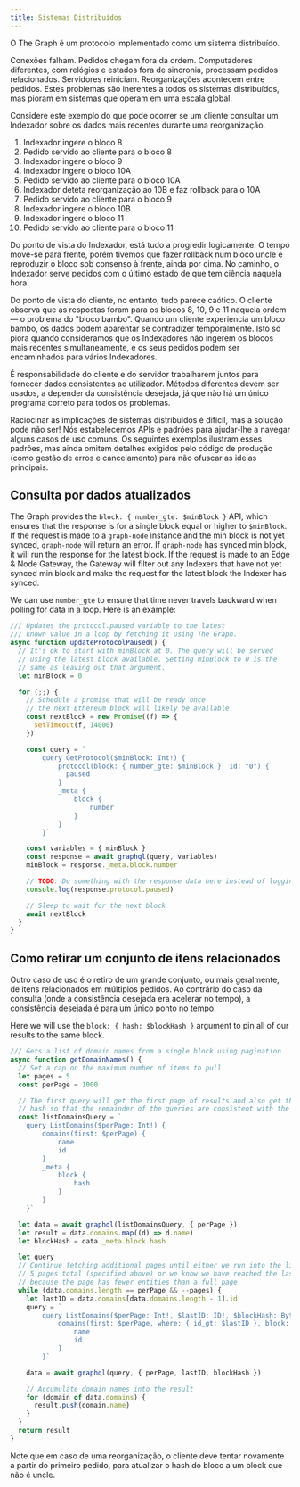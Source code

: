 ```yaml
---
title: Sistemas Distribuídos
---
```


O The Graph é um protocolo implementado como um sistema distribuído.

Conexões falham. Pedidos chegam fora da ordem. Computadores diferentes, com relógios e estados fora de sincronia, processam pedidos relacionados. Servidores reiniciam. Reorganizações acontecem entre pedidos. Estes problemas são inerentes a todos os sistemas distribuídos, mas pioram em sistemas que operam em uma escala global.

Considere este exemplo do que pode ocorrer se um cliente consultar um Indexador sobre os dados mais recentes durante uma reorganização.

1. Indexador ingere o bloco 8
2. Pedido servido ao cliente para o bloco 8
3. Indexador ingere o bloco 9
4. Indexador ingere o bloco 10A
5. Pedido servido ao cliente para o bloco 10A
6. Indexador deteta reorganização ao 10B e faz rollback para o 10A
7. Pedido servido ao cliente para o bloco 9
8. Indexador ingere o bloco 10B
9. Indexador ingere o bloco 11
10. Pedido servido ao cliente para o bloco 11

Do ponto de vista do Indexador, está tudo a progredir logicamente. O tempo move-se para frente, porém tivemos que fazer rollback num bloco uncle e reproduzir o bloco sob consenso à frente, ainda por cima. No caminho, o Indexador serve pedidos com o último estado de que tem ciência naquela hora.

Do ponto de vista do cliente, no entanto, tudo parece caótico. O cliente observa que as respostas foram para os blocos 8, 10, 9 e 11 naquela ordem — o problema do "bloco bambo". Quando um cliente experiencia um bloco bambo, os dados podem aparentar se contradizer temporalmente. Isto só piora quando consideramos que os Indexadores não ingerem os blocos mais recentes simultaneamente, e os seus pedidos podem ser encaminhados para vários Indexadores.

É responsabilidade do cliente e do servidor trabalharem juntos para fornecer dados consistentes ao utilizador. Métodos diferentes devem ser usados, a depender da consistência desejada, já que não há um único programa correto para todos os problemas.

Raciocinar as implicações de sistemas distribuídos é difícil, mas a solução pode não ser! Nós estabelecemos APIs e padrões para ajudar-lhe a navegar alguns casos de uso comuns. Os seguintes exemplos ilustram esses padrões, mas ainda omitem detalhes exigidos pelo código de produção (como gestão de erros e cancelamento) para não ofuscar as ideias principais.

## Consulta por dados atualizados

The Graph provides the `block: { number_gte: $minBlock }` API, which ensures that the response is for a single block equal or higher to `$minBlock`. If the request is made to a `graph-node` instance and the min block is not yet synced, `graph-node` will return an error. If `graph-node` has synced min block, it will run the response for the latest block. If the request is made to an Edge & Node Gateway, the Gateway will filter out any Indexers that have not yet synced min block and make the request for the latest block the Indexer has synced.

We can use `number_gte` to ensure that time never travels backward when polling for data in a loop. Here is an example:

```javascript
/// Updates the protocol.paused variable to the latest
/// known value in a loop by fetching it using The Graph.
async function updateProtocolPaused() {
  // It's ok to start with minBlock at 0. The query will be served
  // using the latest block available. Setting minBlock to 0 is the
  // same as leaving out that argument.
  let minBlock = 0

  for (;;) {
    // Schedule a promise that will be ready once
    // the next Ethereum block will likely be available.
    const nextBlock = new Promise((f) => {
      setTimeout(f, 14000)
    })

    const query = `
        query GetProtocol($minBlock: Int!) {
            protocol(block: { number_gte: $minBlock }  id: "0") {
              paused
            }
            _meta {
                block {
                    number
                }
            }
        }`

    const variables = { minBlock }
    const response = await graphql(query, variables)
    minBlock = response._meta.block.number

    // TODO: Do something with the response data here instead of logging it.
    console.log(response.protocol.paused)

    // Sleep to wait for the next block
    await nextBlock
  }
}
```

## Como retirar um conjunto de itens relacionados

Outro caso de uso é o retiro de um grande conjunto, ou mais geralmente, de itens relacionados em múltiplos pedidos. Ao contrário do caso da consulta (onde a consistência desejada era acelerar no tempo), a consistência desejada é para um único ponto no tempo.

Here we will use the `block: { hash: $blockHash }` argument to pin all of our results to the same block.

```javascript
/// Gets a list of domain names from a single block using pagination
async function getDomainNames() {
  // Set a cap on the maximum number of items to pull.
  let pages = 5
  const perPage = 1000

  // The first query will get the first page of results and also get the block
  // hash so that the remainder of the queries are consistent with the first.
  const listDomainsQuery = `
    query ListDomains($perPage: Int!) {
        domains(first: $perPage) {
            name
            id
        }
        _meta {
            block {
                hash
            }
        }
    }`

  let data = await graphql(listDomainsQuery, { perPage })
  let result = data.domains.map((d) => d.name)
  let blockHash = data._meta.block.hash

  let query
  // Continue fetching additional pages until either we run into the limit of
  // 5 pages total (specified above) or we know we have reached the last page
  // because the page has fewer entities than a full page.
  while (data.domains.length == perPage && --pages) {
    let lastID = data.domains[data.domains.length - 1].id
    query = `
        query ListDomains($perPage: Int!, $lastID: ID!, $blockHash: Bytes!) {
            domains(first: $perPage, where: { id_gt: $lastID }, block: { hash: $blockHash }) {
                name
                id
            }
        }`

    data = await graphql(query, { perPage, lastID, blockHash })

    // Accumulate domain names into the result
    for (domain of data.domains) {
      result.push(domain.name)
    }
  }
  return result
}
```

Note que em caso de uma reorganização, o cliente deve tentar novamente a partir do primeiro pedido, para atualizar o hash do bloco a um block que não é uncle.
